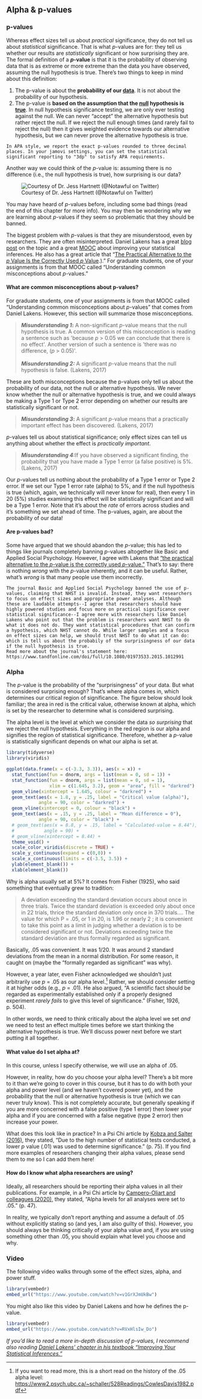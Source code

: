 ## Alpha & p-values

### p-values

Whereas effect sizes tell us about *practical* significance, they do not tell us about *statistical* significance. That is what *p*-values are for: they tell us whether our results are *statistically* significant or how surprising they are. The formal definition of a ***p*****-value** is that it is the probability of observing data that is as extreme or more extreme than the data you have observed, assuming the null hypothesis is true. There's two things to keep in mind about this definition:

1.  The p-value is about the **probability of our [data]{.underline}**. It is not about the probability of our hypothesis.
2.  The p-value is **based on the assumption that the [null]{.underline} hypothesis is [true]{.underline}**. In null hypothesis significance testing, we are only ever testing against the null. We can never "accept" the alternative hypothesis but rather reject the null. If we reject the null enough times (and rarely fail to reject the null) then it gives weighted evidence towards our alternative hypothesis, but we can never prove the alternative hypothesis is true.

```block

In APA style, we report the exact p-values rounded to three decimal places. In your jamovi settings, you can set the statistical significant reporting to "3dp" to satisfy APA requirements.
```

Another way we could think of the *p*-value is: assuming there is no difference (i.e., the null hypothesis is true), how surprising is our data?

![Courtesy of Dr. Jess Hartnett (\@Notawful on Twitter)](https://pbs.twimg.com/media/FdXMPMhX0AIj6qb?format=jpg){alt="Courtesy of Dr. Jess Hartnett (@Notawful on Twitter)"}

You may have heard of *p*-values before, including some bad things (read the end of this chapter for more info). You may then be wondering why we are learning about *p*-values if they seem so problematic that they should be banned.

The biggest problem with *p*-values is that they are misunderstood, even by researchers. They are often misinterpreted. Daniel Lakens has a great [blog post](http://daniellakens.blogspot.com/2017/12/understanding-common-misconceptions.html) on the topic and a great [MOOC](https://www.coursera.org/learn/statistical-inferences) about improving your statistical inferences. He also has a great article that "[The Practical Alternative to the *p* Value Is the Correctly Used *p* Value](https://www.ncbi.nlm.nih.gov/pmc/articles/PMC8114329/#:~:text=Some%20journals%2C%20such%20as%20Basic,Trafimow%20%26%20Marks%2C%202015).)." For graduate students, one of your assignments is from that MOOC called "Understanding common misconceptions about *p*-values."

#### What are common misconceptions about p-values?

For graduate students, one of your assignments is from that MOOC called "Understanding common misconceptions about *p*-values" that comes from Daniel Lakens. However, this section will summarize those misconceptions.

> ***Misunderstanding 1*****:** A non-significant *p*-value means that the null hypothesis is true. A common version of this misconception is reading a sentence such as \'because *p* \> 0.05 we can conclude that there is no effect\'. Another version of such a sentence is \'there was no difference, (*p* \> 0.05)\'.\
> \
> ***Misunderstanding 2:*** A significant *p*-value means that the null hypothesis is false. (Lakens, 2017)

These are both misconceptions because the p-values only tell us about the probability of our data, not the null or alternative hypothesis. We never know whether the null or alternative hypothesis is true, and we could always be making a Type 1 or Type 2 error depending on whether our results are statistically significant or not.

> ***Misunderstanding 3*****:** A significant *p*-value means that a practically important effect has been discovered. (Lakens, 2017)

*p*-values tell us about statistical significance; only effect sizes can tell us anything about whether the effect is *practically important*.

> ***Misunderstanding 4:***If you have observed a significant finding, the probability that you have made a Type 1 error (a false positive) is 5%. (Lakens, 2017)

Our *p*-values tell us nothing about the probability of a Type 1 error or Type 2 error. If we set our Type 1 error rate (alpha) to 5%, and if the null hypothesis is true (which, again, we technically will never know for real), then every 1 in 20 (5%) studies examining this effect will be statistically significant and will be a Type 1 error. Note that it's about the *rate* of errors across studies and it's something we set ahead of time. The p-values, again, are about the probability of our data!

#### Are p-values bad?

Some have argued that we should abandon the *p*-value; this has led to things like journals completely banning *p*-values altogether like Basic and Applied Social Psychology. However, I agree with Lakens that ["the practical alternative to the *p*-value is the correctly used *p*-value."](https://psyarxiv.com/shm8v/) That's to say: there is nothing *wrong* with the *p*-value inherently, and it can be useful. Rather, what's *wrong* is that many people use them incorrectly.

```block

The journal Basic and Applied Social Psychology banned the use of p-values, claiming that NHST is invalid. Instead, they want researchers to focus on effect sizes and appropriate power analyses. Although these are laudable attempts--I agree that researchers should have highly powered studies and focus more on practical significance over statistical significance--I agree more with researchers like Daniel Lakens who point out that the problem is researchers want NHST to do what it does not do. They want statistical procedures that can confirm a hypothesis, which NHST cannot do. While larger samples and a focus on effect sizes can help, we should trust NHST to do what it can do: which is tell us about the probabily of the surprisingness of our data if the null hypothesis is true. 
Read more about the journal's statement here: https://www.tandfonline.com/doi/full/10.1080/01973533.2015.1012991
```

### Alpha

The *p*-value is the probability of the "surprisingness" of your data. But what is considered surprising enough? That's where alpha comes in, which determines our critical region of significance. The figure below should look familiar; the area in red is the critical value, otherwise known at alpha, which is set by the researcher to determine what is considered surprising.

The alpha level is the level at which we consider the data *so surprising* that we reject the null hypothesis. Everything in the red region is our alpha and signifies the region of statistical significance. Therefore, whether a *p*-value is statistically significant depends on what our alpha is set at.

```r
library(tidyverse)
library(viridis)

ggplot(data.frame(x = c(-3.3, 3.3)), aes(x = x)) +
  stat_function(fun = dnorm, args = list(mean = 0, sd = 1)) +
  stat_function(fun = dnorm, args = list(mean = 0, sd = 1),
                xlim = c(1.645, 3.2), geom = "area", fill = "darkred") +
  geom_vline(xintercept = 1.645, colour = "darkred") + 
  geom_text(aes(x = 1.8, y = .25, label = "Critical value (alpha)"), 
            angle = 90, color = "darkred") +
  geom_vline(xintercept = 0, colour = "black") +
  geom_text(aes(x = .15, y = .25, label = "Mean difference = 0"),
            angle = 90, color = "black") + 
  # geom_text(aes(x = 8.8, y = .15, label = "Calculated-value = 8.44"), 
  #           angle = 90) +
  # geom_vline(xintercept = 8.44) + 
  theme_void() +
  scale_color_viridis(discrete = TRUE) +
  scale_y_continuous(expand = c(0,0)) +
  scale_x_continuous(limits = c(-3.5, 3.5)) + 
  ylab(element_blank()) +
  xlab(element_blank())
```

Why is alpha usually set at 5%? It comes from Fisher (1925), who said something that eventually grew to tradition:

> A deviation exceeding the standard deviation occurs about once in three trials. Twice the standard deviation is exceeded only about once in 22 trials, thrice the standard deviation only once in 370 trials.... The value for which P = .05, or 1 in 20, is 1.96 or nearly 2 ; it is convenient to take this point as a limit in judging whether a deviation is to be considered significant or not. Deviations exceeding twice the standard deviation are thus formally regarded as significant.

Basically, .05 was convenient. It was 1/20. It was around 2 standard deviations from the mean in a normal distribution. For some reason, it caught on (maybe the "formally regarded as significant" was why).

However, a year later, even Fisher acknowledged we shouldn't just arbitrarily use *p* = .05 as our alpha level.[^05.2-p-values-1] Rather, we should consider setting it at higher odds (e.g., *p* = .01). He also argued, "A scientific fact should be regarded as experimentally established only if a properly designed experiment *rarely fails* to give this level of significance." (Fisher, 1926, p. 504).

[^05.2-p-values-1]: If you want to read more, this is a short read on the history of the .05 alpha level: <https://www2.psych.ubc.ca/~schaller/528Readings/CowlesDavis1982.pdf>

In other words, we need to think critically about the alpha level we set *and* we need to test an effect multiple times before we start thinking the alternative hypothesis is true. We'll discuss power next before we start putting it all together.

#### What value do I set alpha at?

In this course, unless I specify otherwise, we will use an alpha of .05.

However, in reality, how do you choose your alpha level? There's a bit more to it than we're going to cover in this course, but it has to do with both your alpha and power level (and we haven't covered power yet), and the probability that the null or alternative hypothesis is true (which we can never truly know). This is not completely accurate, but generally speaking if you are more concerned with a false positive (type 1 error) then lower your alpha and if you are concerned with a false negative (type 2 error) then increase your power.

What does this look like in practice? In a Psi Chi article by [Kobza and Salter (2016)](https://www.psichi.org/page/212JNSummer2016#.Y7odwOzMI0Q), they stated, "Due to the high number of statistical tests conducted, a lower *p* value (.01) was used to determine significance." (p. 75). If you find more examples of researchers changing their alpha values, please send them to me so I can add them here!

#### How do I know what alpha researchers are using?

Ideally, all researchers should be reporting their alpha values in all their publications. For example, in a Psi Chi article by [Campero-Oliart and colleagues (2020)](https://www.psichi.org/page/251JNSpring2020?&hhsearchterms=%22effects+and+conversation#.Y7oeTezMI0Q), they stated, "Alpha levels for all analyses were set to .05." (p. 47).

In reality, we typically don't report anything and assume a default of .05 without explicitly stating so (and yes, I am also guilty of this). However, you should always be thinking critically of your alpha value and, if you are using something other than .05, you should explain what level you choose and why.

### Video

The following video walks through some of the effect sizes, alpha, and power stuff.

```r
library(vembedr)
embed_url("https://www.youtube.com/watch?v=v1GrXJmUkBw")
```

You might also like this video by Daniel Lakens and how he defines the p-value.

```r
library(vembedr)
embed_url("https://www.youtube.com/watch?v=RVxHlsIw_Do")
```

*If you'd like to read a more in-depth discussion of p-values, I recommend also reading [Daniel Lakens' chapter in his textbook "Improving Your Statistical Inferences."](https://lakens.github.io/statistical_inferences/pvalue.html)*
